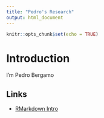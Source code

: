 ```yaml
---
title: "Pedro's Research"
output: html_document
---
```


```r
knitr::opts_chunk$set(echo = TRUE)
```

# Introduction

I'm Pedro Bergamo

## Links 

* [RMarkdown Intro](R/Rmarkdown_intro.html)